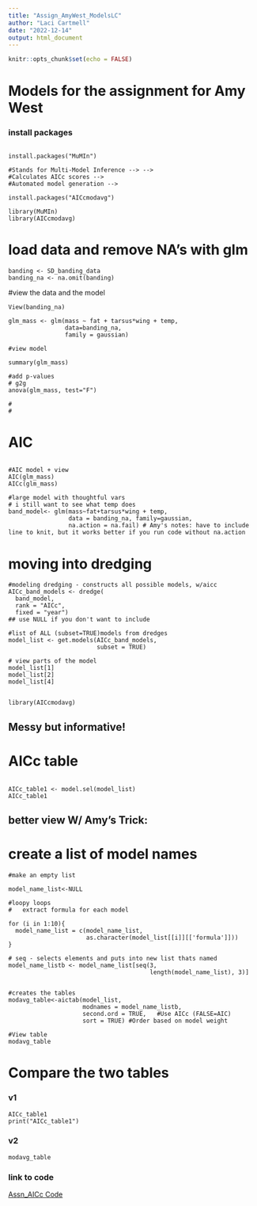 ```yaml
---
title: "Assign_AmyWest_ModelsLC"
author: "Laci Cartmell"
date: "2022-12-14"
output: html_document
---
```


```r

knitr::opts_chunk$set(echo = FALSE)

```
# Models for the assignment for Amy West 

### install packages 

```

install.packages("MuMIn") 

#Stands for Multi-Model Inference --> -->
#Calculates AICc scores -->
#Automated model generation -->

install.packages("AICcmodavg") 

library(MuMIn)
library(AICcmodavg)

```

# load data and remove NA's with glm
```
banding <- SD_banding_data
banding_na <- na.omit(banding)
```

#view the data and the model
```
View(banding_na)

glm_mass <- glm(mass ~ fat + tarsus*wing + temp,
                data=banding_na,
                family = gaussian)

#view model

summary(glm_mass)

#add p-values
# g2g
anova(glm_mass, test="F")

#
#
```

#
# AIC
```

#AIC model + view
AIC(glm_mass)
AICc(glm_mass)

#large model with thoughtful vars
# i still want to see what temp does
band_model<- glm(mass~fat+tarsus*wing + temp,
                 data = banding_na, family=gaussian,
                 na.action = na.fail) # Amy's notes: have to include line to knit, but it works better if you run code without na.action
```
# moving into dredging 
```
#modeling dredging - constructs all possible models, w/aicc
AICc_band_models <- dredge(
  band_model,
  rank = "AICc",
  fixed = "year") 
## use NULL if you don't want to include

#list of ALL (subset=TRUE)models from dredges
model_list <- get.models(AICc_band_models, 
                         subset = TRUE) 

# view parts of the model
model_list[1]
model_list[2]
model_list[4]


library(AICcmodavg)
```

## Messy but informative!
# AICc table 

```

AICc_table1 <- model.sel(model_list)
AICc_table1
```
## better view W/ Amy's Trick:
#  create a list of model names

```
#make an empty list

model_name_list<-NULL

#loopy loops
#   extract formula for each model

for (i in 1:10){
  model_name_list = c(model_name_list,
                      as.character(model_list[[i]][['formula']]))
} 

# seq - selects elements and puts into new list thats named
model_name_listb <- model_name_list[seq(3, 
                                        length(model_name_list), 3)] 


#creates the tables
modavg_table<-aictab(model_list, 
                     modnames = model_name_listb, 
                     second.ord = TRUE,   #Use AICc (FALSE=AIC)
                     sort = TRUE) #Order based on model weight

#View table
modavg_table

```
# Compare the two tables
### v1

```
AICc_table1
print("AICc_table1")

```
### v2
```
modavg_table

```

### link to code
[Assn_AICc Code](https://github.com/laci-cartmell/CARTMELLBIOL7263.rmd/blob/main/Assignments/GraduateLessons/WestAmy_AICC/modelscript.R)
